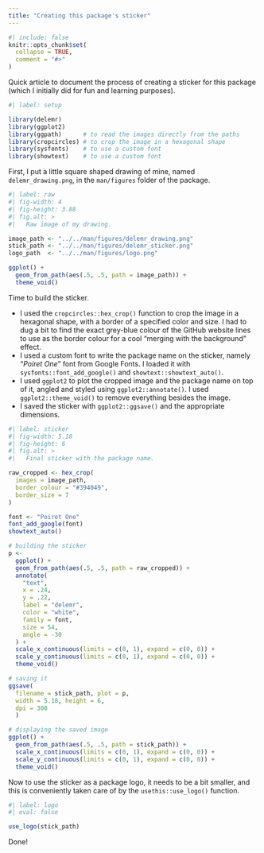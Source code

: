 ```yaml
---
title: "Creating this package's sticker"
---
```


```r
#| include: false
knitr::opts_chunk$set(
  collapse = TRUE,
  comment = "#>"
)
```

Quick article to document the process of creating a sticker for this package (which I initially did for fun and learning purposes).

```r
#| label: setup

library(delemr)
library(ggplot2)
library(ggpath)      # to read the images directly from the paths
library(cropcircles) # to crop the image in a hexagonal shape
library(sysfonts)    # to use a custom font
library(showtext)    # to use a custom font
```

First, I put a little square shaped drawing of mine, named `delemr_drawing.png`, in the `man/figures` folder of the package. 

```r
#| label: raw
#| fig-width: 4
#| fig-height: 3.88
#| fig.alt: >
#|   Raw image of my drawing.

image_path <- "../../man/figures/delemr_drawing.png"
stick_path <- "../../man/figures/delemr_sticker.png"
logo_path  <- "../../man/figures/logo.png"

ggplot() + 
  geom_from_path(aes(.5, .5, path = image_path)) +
  theme_void()
```

Time to build the sticker. 

- I used the `cropcircles::hex_crop()` function to crop the image in a hexagonal shape, with a border of a specified color and size. I had to dug a bit to find the exact grey-blue colour of the GitHub website lines to use as the border colour for a cool "merging with the background" effect.
- I used a custom font to write the package name on the sticker, namely "*Poiret One*" font from Google Fonts. I loaded it with `sysfonts::font_add_google()` and `showtext::showtext_auto()`.
- I used `ggplot2` to plot the cropped image and the package name on top of it, angled and styled using `ggplot2::annotate()`. I used `ggplot2::theme_void()` to remove everything besides the image.
- I saved the sticker with `ggplot2::ggsave()` and the appropriate dimensions.

```r
#| label: sticker
#| fig-width: 5.18
#| fig-height: 6
#| fig.alt: >
#|   Final sticker with the package name.

raw_cropped <- hex_crop(
  images = image_path,
  border_colour = "#394049",
  border_size = 7
)

font <- "Poiret One" 
font_add_google(font)
showtext_auto()

# building the sticker
p <- 
  ggplot() + 
  geom_from_path(aes(.5, .5, path = raw_cropped)) +
  annotate(
    "text",
    x = .24,
    y = .22,
    label = "delemr",
    color = "white",
    family = font,
    size = 54,
    angle = -30
  ) +
  scale_x_continuous(limits = c(0, 1), expand = c(0, 0)) +
  scale_y_continuous(limits = c(0, 1), expand = c(0, 0)) +
  theme_void()

# saving it
ggsave(
  filename = stick_path, plot = p,
  width = 5.18, height = 6,
  dpi = 300
  )

# displaying the saved image
ggplot() + 
  geom_from_path(aes(.5, .5, path = stick_path)) +
  scale_x_continuous(limits = c(0, 1), expand = c(0, 0)) +
  scale_y_continuous(limits = c(0, 1), expand = c(0, 0)) +
  theme_void()
```

Now to use the sticker as a package logo, it needs to be a bit smaller, and this is conveniently taken care of by the `usethis::use_logo()` function.

```r
#| label: logo
#| eval: false

use_logo(stick_path)
```

Done!
